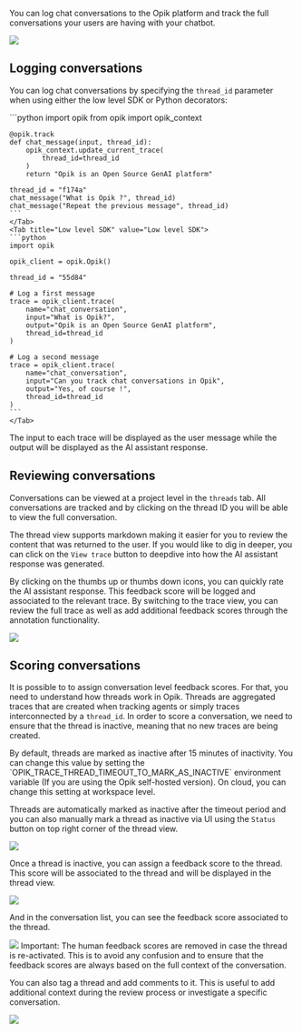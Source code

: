 You can log chat conversations to the Opik platform and track the full conversations
your users are having with your chatbot.

<Frame>
  <img src="/img/tracing/chat_conversations.png" />
</Frame>

## Logging conversations

You can log chat conversations by specifying the `thread_id` parameter when using either the low level SDK or
Python decorators:

<Tabs>
    <Tab title="Python decorators" value="Python decorators">
    ```python
    import opik
    from opik import opik_context

    @opik.track
    def chat_message(input, thread_id):
        opik_context.update_current_trace(
            thread_id=thread_id
        )
        return "Opik is an Open Source GenAI platform"

    thread_id = "f174a"
    chat_message("What is Opik ?", thread_id)
    chat_message("Repeat the previous message", thread_id)
    ```
    </Tab>
    <Tab title="Low level SDK" value="Low level SDK">
    ```python
    import opik

    opik_client = opik.Opik()

    thread_id = "55d84"

    # Log a first message
    trace = opik_client.trace(
        name="chat_conversation",
        input="What is Opik?",
        output="Opik is an Open Source GenAI platform",
        thread_id=thread_id
    )

    # Log a second message
    trace = opik_client.trace(
        name="chat_conversation",
        input="Can you track chat conversations in Opik",
        output="Yes, of course !",
        thread_id=thread_id
    )
    ```
    </Tab>

</Tabs>

<Note>
  The input to each trace will be displayed as the user message while the output will be displayed as the AI assistant
  response.
</Note>

## Reviewing conversations

Conversations can be viewed at a project level in the `threads` tab. All conversations are tracked and by clicking on the thread ID you will be able to
view the full conversation.

The thread view supports markdown making it easier for you to review the content that was returned to the user. If you would like to dig in deeper, you
can click on the `View trace` button to deepdive into how the AI assistant response was generated.

By clicking on the thumbs up or thumbs down icons, you can quickly rate the AI assistant response. This feedback score will be logged and associated to
the relevant trace. By switching to the trace view, you can review the full trace as well as add additional feedback scores through the annotation
functionality.

<Frame>
  <img src="/img/tracing/chat_conversations_actions.png" />
</Frame>

## Scoring conversations

It is possible to to assign conversation level feedback scores. For that, you need to understand how threads work in Opik. Threads are aggregated traces 
that are created when tracking agents or simply traces interconnected by a `thread_id`. In order to score a conversation, we need to ensure that the
thread is inactive, meaning that no new traces are being created.

<Note>
  By default, threads are marked as inactive after 15 minutes of inactivity. You can change this value by setting the `OPIK_TRACE_THREAD_TIMEOUT_TO_MARK_AS_INACTIVE` environment variable (If you are using the Opik self-hosted version).
  On cloud, you can change this setting at workspace level.
</Note>

Threads are automatically marked as inactive after the timeout period and you can also manually mark a thread as inactive via UI using the `Status` button on top right corner of the thread view.

<Frame>
  <img src="/img/tracing/chat_conversations_mark_as_inactive.png" />
</Frame>

Once a thread is inactive, you can assign a feedback score to the thread. This score will be associated to the thread and will be displayed in the thread view.

<Frame>
  <img src="/img/tracing/chat_conversations_score.png" />
</Frame>

And in the conversation list, you can see the feedback score associated to the thread.

<Frame>
  <img src="/img/tracing/chat_conversations_score_list.png" />
</Frame>

<Note>
  Important: The human feedback scores are removed in case the thread is re-activated. This is to avoid any confusion and to ensure that the feedback scores are always based on the full context of the conversation.
</Note>

You can also tag a thread and add comments to it. This is useful to add additional context during the review process or investigate a specific conversation.

<Frame>
  <img src="/img/tracing/chat_conversation_tags_comments.png" />
</Frame>

